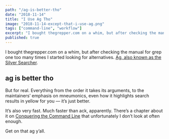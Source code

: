 ```yaml
---
path: "/ag-is-better-tho"
date: "2018-11-14"
title: "I Use Ag Tho"
image: "2018-11-14-except-that-i-use-ag.png"
tags: ["command-line", "workflow"]
excerpt: "I bought thegrepper.com on a whim, but after checking the manual for grep one too many times I started looking for alternatives."
published: true
---
```


I bought thegrepper.com on a whim, but after checking the manual for grep one too many times I started looking for alternatives. [Ag, also known as the Silver Searcher](https://github.com/ggreer/the_silver_searcher).

## ag is better tho

But for real. Everything from the order it takes its arguments, to the maintainers’ emphasis on mneumonics, even how it highlights search results in yellow for you — it’s just better.

It’s also very fast. Much faster than ack, apparently. There’s a chapter about it on [Conquering the Command Line](http://conqueringthecommandline.com/book/ack_ag) that unfortunately I don’t look at often enough.

Get on that ag y’all.
